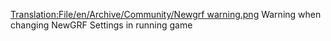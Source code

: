 [[Translation:File/en/Archive/Community/Newgrf warning.png]]
Warning when changing NewGRF Settings in running game
